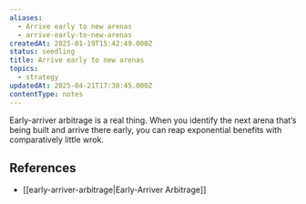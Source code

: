 ```yaml
---
aliases:
  - Arrive early to new arenas
  - arrive-early-to-new-arenas
createdAt: 2025-01-19T15:42:49.000Z
status: seedling
title: Arrive early to new arenas
topics:
  - strategy
updatedAt: 2025-04-21T17:30:45.000Z
contentType: notes
---
```

Early-arriver arbitrage is a real thing. When you identify the next arena that’s being built and arrive there early, you can reap exponential benefits with comparatively little wrok.

## References

- [[early-arriver-arbitrage|Early-Arriver Arbitrage]]
